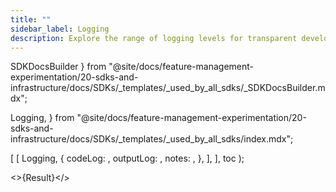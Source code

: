 ```yaml
---
title: ""
sidebar_label: Logging
description: Explore the range of logging levels for transparent development and debugging.
---
```


  SDKDocsBuilder
} from "@site/docs/feature-management-experimentation/20-sdks-and-infrastructure/docs/SDKs/_templates/_used_by_all_sdks/_SDKDocsBuilder.mdx";

  Logging,
} from "@site/docs/feature-management-experimentation/20-sdks-and-infrastructure/docs/SDKs/_templates/_used_by_all_sdks/index.mdx";



  [
    [
      Logging,
      {
        codeLog:   <Log  />,
        outputLog: <Output />,
        notes:     <Notes   />,
      },
    ],
  ],
  toc
);

<>{Result}</>